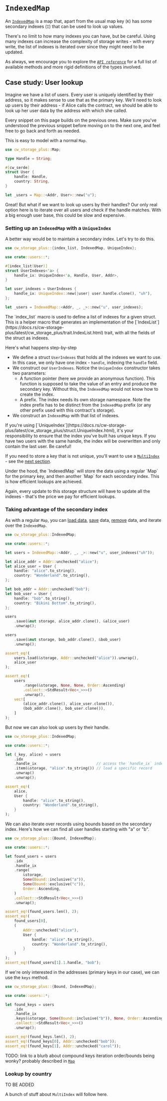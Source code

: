 
# `IndexedMap`

An
[`IndexedMap`](https://docs.rs/cw-storage-plus/latest/cw_storage_plus/struct.IndexedMap.html)
is a map that, apart from the usual map key (`K`) has some secondary indexes
(`I`) that can be used to look up values.

<Callout>
There's no limit to how many indexes you can have, but be careful. Using many indexes can increase the complexity of
storage writes - with every write, the list of indexes is iterated over since
they might need to be updated.
</Callout>

As always, we encourage you to explore the
[`API reference`](https://docs.rs/cw-storage-plus/latest/cw_storage_plus/struct.IndexedMap.html)
for a full list of available methods and more rigid definitions of the types
involved.

## Case study: User lookup

Imagine we have a list of users. Every user is uniquely identified by their
address, so it makes sense to use that as the primary key. We'll need to look up
users by their address - if Alice calls the contract, we should be able to look
up her user data by the address with which she called.

<Callout>
Every snippet on this page builds on the previous ones. Make sure you've
  understood the previous snippet before moving on to the next one, and feel free to go back and forth as needed.
</Callout>

This is easy to model with a normal `Map`.

```rust template="storage"
use cw_storage_plus::Map;

type Handle = String;

#[cw_serde]
struct User {
    handle: Handle,
    country: String,
}

let _users = Map::<Addr, User>::new("u");
```

Great! But what if we want to look up users by their handles? Our only real
option here is to iterate over all users and check if the handle matches. With a
big enough user base, this could be slow and expensive.

### Setting up an `IndexedMap` with a `UniqueIndex`

A better way would be to maintain a secondary index. Let's try to do this.

```rust template="storage"
use cw_storage_plus::{index_list, IndexedMap, UniqueIndex};

use crate::users::*;

#[index_list(User)]
struct UserIndexes<'a> {
    handle_ix: UniqueIndex<'a, Handle, User, Addr>,
}

let user_indexes = UserIndexes {
    handle_ix: UniqueIndex::new(|user| user.handle.clone(), "uh"),
};

let _users = IndexedMap::<Addr, _, _>::new("u", user_indexes);
```

<Callout>
The `index_list` macro is used to define a list of indexes for a given struct.
  This is a helper macro that generates an implementation of the
  [`IndexList`](https://docs.rs/cw-storage-plus/latest/cw_storage_plus/trait.IndexList.html) trait, with all the fields of the struct as indexes.
</Callout>

Here's what happens step-by-step

- We define a struct `UserIndexes` that holds all the indexes we want to use. In
  this case, we only have one index - `handle`, indexing the `handle` field.
- We construct our `UserIndexes`. Notice the `UniqueIndex` constructor takes two
  parameters:
  - A function pointer (here we provide an anonymous function). This function is
    supposed to take the value of an entry and produce the secondary key.
    Without this, the `IndexedMap` would not know how to create the index.
  - A prefix. The index needs its own storage namespace. Note the index prefix
    has to be distinct from the `IndexedMap` prefix (or any other prefix used
    with this contract's storage).
- We construct an `IndexedMap` with that list of indexes.

<Callout type="warning">
If you're using
  [`UniqueIndex`](https://docs.rs/cw-storage-plus/latest/cw_storage_plus/struct.UniqueIndex.html),
  it's your responsibility to ensure that the index you've built has unique
  keys. If you have two users with the same handle, the index will be
  overwritten and only contain the last user. Be careful!
  
  If you need to store a key that is not unique, you'll want to use a [`MultiIndex`](https://docs.rs/cw-storage-plus/latest/cw_storage_plus/struct.MultiIndex.html) - see the [next section](#lookup-by-country).
</Callout>

<Callout>
Under the hood, the `IndexedMap` will store the data using a regular `Map` for
the primary key, and then another `Map` for each secondary index. This is how efficient lookups are achieved.

Again, every update to this storage structure will have to update all the
indexes - that's the price we pay for efficient lookups.

</Callout>

### Taking advantage of the secondary index

As with a regular `Map`, you can
[load data](https://docs.rs/cw-storage-plus/latest/cw_storage_plus/struct.IndexedMap.html#method.load),
[save](https://docs.rs/cw-storage-plus/latest/cw_storage_plus/struct.IndexedMap.html#method.save)
data,
[remove](https://docs.rs/cw-storage-plus/latest/cw_storage_plus/struct.IndexedMap.html#method.remove)
data, and iterate over the `IndexedMap`.

```rust template="storage"
use cw_storage_plus::IndexedMap;

use crate::users::*;

let users = IndexedMap::<Addr, _, _>::new("u", user_indexes("uh"));

let alice_addr = Addr::unchecked("alice");
let alice_user = User {
    handle: "alice".to_string(),
    country: "Wonderland".to_string(),
};

let bob_addr = Addr::unchecked("bob");
let bob_user = User {
    handle: "bob".to_string(),
    country: "Bikini Bottom".to_string(),
};

users
    .save(&mut storage, alice_addr.clone(), &alice_user)
    .unwrap();

users
    .save(&mut storage, bob_addr.clone(), &bob_user)
    .unwrap();

assert_eq!(
    users.load(&storage, Addr::unchecked("alice")).unwrap(),
    alice_user
);

assert_eq!(
    users
        .range(&storage, None, None, Order::Ascending)
        .collect::<StdResult<Vec<_>>>()
        .unwrap(),
    vec![
        (alice_addr.clone(), alice_user.clone()),
        (bob_addr.clone(), bob_user.clone()),
    ]
);
```

But now we can also look up users by their handle.

```rust template="storage"
use cw_storage_plus::IndexedMap;

use crate::users::*;

let (_key, alice) = users
    .idx
    .handle_ix                           // access the `handle_ix` index
    .item(&storage, "alice".to_string()) // load a specific record
    .unwrap()
    .unwrap();

assert_eq!(
    alice,
    User {
        handle: "alice".to_string(),
        country: "Wonderland".to_string(),
    }
);
```

We can also iterate over records using bounds based on the secondary index.
Here's how we can find all user handles starting with "a" or "b".

```rust template="storage"
use cw_storage_plus::{Bound, IndexedMap};

use crate::users::*;

let found_users = users
    .idx
    .handle_ix
    .range(
        &storage,
        Some(Bound::inclusive("a")),
        Some(Bound::exclusive("c")),
        Order::Ascending,
    )
    .collect::<StdResult<Vec<_>>>()
    .unwrap();

assert_eq!(found_users.len(), 2);
assert_eq!(
    found_users[0],
    (
        Addr::unchecked("alice"),
        User {
            handle: "alice".to_string(),
            country: "Wonderland".to_string(),
        }
    )
);
assert_eq!(found_users[1].1.handle, "bob");
```

If we're only interested in the addresses (primary keys in our case), we can use
the `keys` method.

```rust template="storage"
use cw_storage_plus::{Bound, IndexedMap};

use crate::users::*;

let found_keys = users
    .idx
    .handle_ix
    .keys(&storage, Some(Bound::inclusive("b")), None, Order::Ascending)
    .collect::<StdResult<Vec<_>>>()
    .unwrap();

assert_eq!(found_keys.len(), 2);
assert_eq!(found_keys[0], Addr::unchecked("bob"));
assert_eq!(found_keys[1], Addr::unchecked("carol"));
```

TODO: link to a blurb about compound keys iteration order/bounds being wonky?
probably described in [`Map`](./map.md)

### Lookup by country

TO BE ADDED

A bunch of stuff about `MultiIndex` will follow here.
